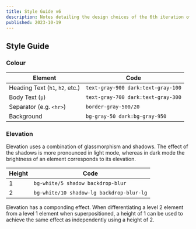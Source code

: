 ```yaml
---
title: Style Guide v6
description: Notes detailing the design choices of the 6th iteration of my personal website
published: 2023-10-19
---
```


## Style Guide

### Colour

| Element                         | Code                               |
| ------------------------------- | ---------------------------------- |
| Heading Text (`h1`, `h2`, etc.) | `text-gray-900 dark:text-gray-100` |
| Body Text (`p`)                 | `text-gray-700 dark:text-gray-300` |
| Separator (e.g. `<hr>`)         | `border-gray-500/20`               |
| Background                      | `bg-gray-50 dark:bg-gray-950`      |

### Elevation

Elevation uses a combination of glassmorphism and shadows. The effect of the shadows is more pronounced in light mode, whereas in dark mode the brightness of an element corresponds to its elevation.

| Height | Code                                     |
| ------ | ---------------------------------------- |
| 1      | `bg-white/5 shadow backdrop-blur`        |
| 2      | `bg-white/10 shadow-lg backdrop-blur-lg` |

Elevation has a componding effect. When differentiating a level 2 element from a level 1 element when superpositioned, a height of 1 can be used to achieve the same effect as independently using a height of 2.
